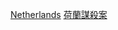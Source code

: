 {{Catnav|頁面分類|人物|各國人物|各國謀殺案受害者}}
{{Catnav|頁面分類|人物|逝世|特殊原因逝世者|謀殺受害者|各國謀殺案受害者}}
{{Catnav|頁面分類|社會|社會問題|犯罪|謀殺|謀殺受害者|各國謀殺案受害者}}
{{Catnav|頁面分類|社會|社會問題|犯罪|謀殺|各國謀殺案|荷蘭謀殺案}}
{{Catnav|頁面分類|社會科學|社會學|刑事學|犯罪|謀殺|各國謀殺案|荷蘭謀殺案}}
{{Catnav|頁面分類|社會科學|心理學|行為|犯罪|謀殺|各國謀殺案|荷蘭謀殺案}}

[[Category:各國謀殺案受害者|Netherlands]]
[[Category:荷蘭謀殺案|]]